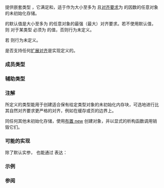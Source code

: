 {{cpp/title|aligned_storage}}
{{cpp/meta/navbar}}
{{dcl begin}}
{{dcl header|type_traits}}
{{dcl|since=c++11|deprecated=c++23|1=
template&lt; std::size_t Len, std::size_t Align = /* 默认对齐 */ &gt;
struct aligned_storage;
}}
{{dcl end}}

提供嵌套类型 ''{{tt|type}}''，它满足{{named req|TrivialType}}和{{named req|StandardLayoutType}}，适于作为大小至多为 {{tt|Len}} 且[[cpp/language/object#对齐|对齐要求]]为 {{tt|Align}} 的因数的任意对象的未初始化存储。

{{tt|Align}} 的默认值是大小至多为 {{tt|Len}} 的任意对象的最强（最大）对齐要求。若不使用默认值，则 {{tt|Align}} 对于某类型 {{tt|T}} 必须为 {{c|alignof(T)}} 的值，否则行为未定义。

若 {{c|1=Len == 0}} 则行为未定义。

是否支持任何[[cpp/language/object#对齐|扩展对齐]]是实现定义的。

{{cpp/types/nospec}}

===成员类型===
{{dsc begin}}
{{dsc hitem|名称|定义}}
{{dsc|{{tt|type}}|长度至少为 {{tt|Len}} 并拥有对齐要求 {{tt|Align}} 的平凡兼标准布局类型}}
{{dsc end}}

===辅助类型===
{{dcl begin}}
{{dcl|since=c++14|deprecated=c++23|1=
template&lt; std::size_t Len, std::size_t Align = /* 默认对齐 */ &gt;
using aligned_storage_t = typename aligned_storage&lt;Len, Align&gt;::type;
}}
{{dcl end}}

===注解===
{{tt|std::aligned_storage&lt;&gt;::type}} 所定义的类型能用于创建适合保有给定类型对象的未初始化内存块，可选地进行比其自然对齐要求更严格的对齐，例如在缓存或页的边界上。

同任何其他未初始化存储，使用[[cpp/language/new|布置 new]] 创建对象，并以显式的析构函数调用销毁它们。

===可能的实现===
除了默认实参，{{tt|aligned_storage}} 也能通过 {{tt|alignas}} 表达：
{{eq fun
|1=
template&lt;std::size_t Len, std::size_t Align /* 未实现默认对齐 */&gt;
struct aligned_storage
{
    struct type
    {
        alignas(Align) unsigned char data[Len];
    };
};
}}

===示例===
{{example
|初步的静态 vector 类，演示在对齐存储中创建、访问及析构对象。
|code=
#include &lt;cstddef&gt;
#include &lt;iostream&gt;
#include &lt;new&gt;
#include &lt;string&gt;
#include &lt;type_traits&gt;

template&lt;class T, std::size_t N&gt;
class static_vector
{
    // N 个 T 的正确对齐的未初始化存储
    std::aligned_storage_t&lt;sizeof(T), alignof(T)&gt; data[N];
    std::size_t m_size = 0;

public:
    // 在对齐的存储中创建对象
    template&lt;typename ...Args&gt; void emplace_back(Args&amp;&amp;... args) 
    {
        if( m_size &gt;= N ) // 可能的错误处理
            throw std::bad_alloc{};

        // 用原位 operator new 在对齐的存储中构造值
        ::new(&amp;data[m_size]) T(std::forward&lt;Args&gt;(args)...);
        ++m_size;
    }

    // 在对齐的存储中访问对象
    const T&amp; operator[](std::size_t pos) const 
    {
        // 注意：在 P0137R1 中的对象模型更改后需要 std::launder
        return *std::launder(reinterpret_cast&lt;const T*&gt;(&amp;data[pos]));
    }

    // 从对齐的存储中销毁对象
    ~static_vector() 
    {
        for(std::size_t pos = 0; pos &lt; m_size; ++pos) {
            // 注意：在 P0137R1 中的对象模型更改后需要 std::launder
            std::destroy_at(std::launder(reinterpret_cast&lt;T*&gt;(&amp;data[pos])));
        }
    }
};

int main()
{
    static_vector&lt;std::string, 10&gt; v1;
    v1.emplace_back(5, '*');
    v1.emplace_back(10, '*');
    std::cout &lt;&lt; v1[0] &lt;&lt; '\n' &lt;&lt; v1[1] &lt;&lt; '\n';
}
|output=
*****
**********
}}

===参阅===
{{dsc begin}}
{{dsc inc|cpp/language/dsc alignas}}
{{dsc inc|cpp/types/dsc alignment_of}}
{{dsc inc|cpp/memory/c/dsc aligned_alloc}}
{{dsc inc|cpp/types/dsc aligned_union}}
{{dsc inc|cpp/types/dsc max_align_t}}
{{dsc inc|cpp/utility/dsc launder}}
{{dsc end}}

{{langlinks|de|en|es|fr|it|ja|pt|ru}}